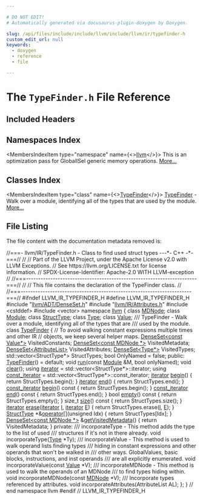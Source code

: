 ```yaml
---

# DO NOT EDIT!
# Automatically generated via docusaurus-plugin-doxygen by Doxygen.

slug: /api/files/include/include/llvm/include/llvm/ir/typefinder-h
custom_edit_url: null
keywords:
  - doxygen
  - reference
  - file

---
```





# The `TypeFinder.h` File Reference

<DoxygenPage pluginConfig={pluginConfig}>



## Included Headers

<IncludesList>
<IncludesListItem
  filePath="llvm/ADT/DenseSet.h"
  permalink="/docs/api/files/include/include/llvm/include/llvm/adt/denseset-h"
  isLocal="true" />
<IncludesListItem
  filePath="llvm/IR/Attributes.h"
  permalink="/docs/api/files/include/include/llvm/include/llvm/ir/attributes-h"
  isLocal="true" />
<IncludesListItem
  filePath="cstddef"
  permalink=""
  isLocal="false" />
<IncludesListItem
  filePath="vector"
  permalink=""
  isLocal="false" />
</IncludesList>

## Namespaces Index

<MembersIndex>

<MembersIndexItem
  type="namespace"
  name={<><a href="/docs/api/namespaces/llvm">llvm</a></>}>
This is an optimization pass for GlobalISel generic memory operations. <a href="/docs/api/namespaces/llvm/#details">More...</a>
</MembersIndexItem>

</MembersIndex>

## Classes Index

<MembersIndex>

<MembersIndexItem
  type="class"
  name={<><a href="/docs/api/classes/llvm/typefinder">TypeFinder</a></>}>
<a href="/docs/api/classes/llvm/typefinder">TypeFinder</a> - Walk over a module, identifying all of the types that are used by the module. <a href="/docs/api/classes/llvm/typefinder/#details">More...</a>
</MembersIndexItem>

</MembersIndex>


## File Listing

The file content with the documentation metadata removed is:

<ProgramListing>

<Link id="l00001" /><CodeLine lineNumber="1"><span class="doxyHighlightComment">//===- llvm/IR/TypeFinder.h - Class to find used struct types ---&#42;- C++ -&#42;-===//</span></CodeLine>
<Link id="l00002" /><CodeLine lineNumber="2"><span class="doxyHighlightComment">//</span></CodeLine>
<Link id="l00003" /><CodeLine lineNumber="3"><span class="doxyHighlightComment">// Part of the LLVM Project, under the Apache License v2.0 with LLVM Exceptions.</span></CodeLine>
<Link id="l00004" /><CodeLine lineNumber="4"><span class="doxyHighlightComment">// See https://llvm.org/LICENSE.txt for license information.</span></CodeLine>
<Link id="l00005" /><CodeLine lineNumber="5"><span class="doxyHighlightComment">// SPDX-License-Identifier: Apache-2.0 WITH LLVM-exception</span></CodeLine>
<Link id="l00006" /><CodeLine lineNumber="6"><span class="doxyHighlightComment">//</span></CodeLine>
<Link id="l00007" /><CodeLine lineNumber="7"><span class="doxyHighlightComment">//===----------------------------------------------------------------------===//</span></CodeLine>
<Link id="l00008" /><CodeLine lineNumber="8"><span class="doxyHighlightComment">//</span></CodeLine>
<Link id="l00009" /><CodeLine lineNumber="9"><span class="doxyHighlightComment">// This file contains the declaration of the TypeFinder class.</span></CodeLine>
<Link id="l00010" /><CodeLine lineNumber="10"><span class="doxyHighlightComment">//</span></CodeLine>
<Link id="l00011" /><CodeLine lineNumber="11"><span class="doxyHighlightComment">//===----------------------------------------------------------------------===//</span></CodeLine>
<Link id="l00012" /><CodeLine lineNumber="12"></CodeLine>
<Link id="l00013" /><CodeLine lineNumber="13"><span class="doxyHighlightPreprocessor">#ifndef LLVM&#95;IR&#95;TYPEFINDER&#95;H</span></CodeLine>
<Link id="l00014" /><CodeLine lineNumber="14"><span class="doxyHighlightPreprocessor">#define LLVM&#95;IR&#95;TYPEFINDER&#95;H</span></CodeLine>
<Link id="l00015" /><CodeLine lineNumber="15"></CodeLine>
<Link id="l00016" /><CodeLine lineNumber="16"><span class="doxyHighlightPreprocessor">#include &quot;<a href="/docs/api/files/include/include/llvm/include/llvm/adt/denseset-h">llvm/ADT/DenseSet.h</a>&quot;</span></CodeLine>
<Link id="l00017" /><CodeLine lineNumber="17"><span class="doxyHighlightPreprocessor">#include &quot;<a href="/docs/api/files/include/include/llvm/include/llvm/ir/attributes-h">llvm/IR/Attributes.h</a>&quot;</span></CodeLine>
<Link id="l00018" /><CodeLine lineNumber="18"><span class="doxyHighlightPreprocessor">#include &lt;cstddef&gt;</span></CodeLine>
<Link id="l00019" /><CodeLine lineNumber="19"><span class="doxyHighlightPreprocessor">#include &lt;vector&gt;</span></CodeLine>
<Link id="l00020" /><CodeLine lineNumber="20"></CodeLine>
<Link id="l00021" /><CodeLine lineNumber="21"><span class="doxyHighlightKeyword">namespace </span><span class="doxyHighlight"><a href="/docs/api/namespaces/llvm">llvm</a> &#123;</span></CodeLine>
<Link id="l00022" /><CodeLine lineNumber="22"></CodeLine>
<Link id="l00023" /><CodeLine lineNumber="23"><span class="doxyHighlightKeyword">class </span><span class="doxyHighlight"><a href="/docs/api/classes/llvm/mdnode">MDNode</a>;</span></CodeLine>
<Link id="l00024" /><CodeLine lineNumber="24"><span class="doxyHighlightKeyword">class </span><span class="doxyHighlight"><a href="/docs/api/classes/llvm/module">Module</a>;</span></CodeLine>
<Link id="l00025" /><CodeLine lineNumber="25"><span class="doxyHighlightKeyword">class </span><span class="doxyHighlight"><a href="/docs/api/classes/llvm/structtype">StructType</a>;</span></CodeLine>
<Link id="l00026" /><CodeLine lineNumber="26"><span class="doxyHighlightKeyword">class </span><span class="doxyHighlight"><a href="/docs/api/classes/llvm/type">Type</a>;</span></CodeLine>
<Link id="l00027" /><CodeLine lineNumber="27"><span class="doxyHighlightKeyword">class </span><span class="doxyHighlight"><a href="/docs/api/classes/llvm/value">Value</a>;</span></CodeLine>
<Link id="l00028" /><CodeLine lineNumber="28"></CodeLine>
<Link id="l00029" /><CodeLine lineNumber="29"><span class="doxyHighlightComment">/// TypeFinder - Walk over a module, identifying all of the types that are</span></CodeLine>
<Link id="l00030" /><CodeLine lineNumber="30"><span class="doxyHighlightComment">/// used by the module.</span></CodeLine>
<Link id="l00031" /><CodeLine lineNumber="31" lineLink="/docs/api/classes/llvm/typefinder"><span class="doxyHighlightKeyword">class </span><span class="doxyHighlight"><a href="/docs/api/classes/llvm/typefinder/#ad58a4c9fae511284a66942329fda66fb">TypeFinder</a> &#123;</span></CodeLine>
<Link id="l00032" /><CodeLine lineNumber="32"><span class="doxyHighlight">  </span><span class="doxyHighlightComment">// To avoid walking constant expressions multiple times and other IR</span></CodeLine>
<Link id="l00033" /><CodeLine lineNumber="33"><span class="doxyHighlight">  </span><span class="doxyHighlightComment">// objects, we keep several helper maps.</span></CodeLine>
<Link id="l00034" /><CodeLine lineNumber="34"><span class="doxyHighlight">  <a href="/docs/api/classes/llvm/denseset">DenseSet&lt;const Value&#42;&gt;</a> VisitedConstants;</span></CodeLine>
<Link id="l00035" /><CodeLine lineNumber="35"><span class="doxyHighlight">  <a href="/docs/api/classes/llvm/denseset">DenseSet&lt;const MDNode &#42;&gt;</a> VisitedMetadata;</span></CodeLine>
<Link id="l00036" /><CodeLine lineNumber="36"><span class="doxyHighlight">  <a href="/docs/api/classes/llvm/denseset">DenseSet&lt;AttributeList&gt;</a> VisitedAttributes;</span></CodeLine>
<Link id="l00037" /><CodeLine lineNumber="37"><span class="doxyHighlight">  <a href="/docs/api/classes/llvm/denseset">DenseSet&lt;Type&#42;&gt;</a> VisitedTypes;</span></CodeLine>
<Link id="l00038" /><CodeLine lineNumber="38"></CodeLine>
<Link id="l00039" /><CodeLine lineNumber="39"><span class="doxyHighlight">  std::vector&lt;StructType&#42;&gt; StructTypes;</span></CodeLine>
<Link id="l00040" /><CodeLine lineNumber="40"><span class="doxyHighlight">  </span><span class="doxyHighlightKeywordType">bool</span><span class="doxyHighlight"> OnlyNamed = </span><span class="doxyHighlightKeyword">false</span><span class="doxyHighlight">;</span></CodeLine>
<Link id="l00041" /><CodeLine lineNumber="41"></CodeLine>
<Link id="l00042" /><CodeLine lineNumber="42"><span class="doxyHighlightKeyword">public</span><span class="doxyHighlight">:</span></CodeLine>
<Link id="l00043" /><CodeLine lineNumber="43" lineLink="/docs/api/classes/llvm/typefinder/#ad58a4c9fae511284a66942329fda66fb"><span class="doxyHighlight">  <a href="/docs/api/classes/llvm/typefinder/#ad58a4c9fae511284a66942329fda66fb">TypeFinder</a>() = </span><span class="doxyHighlightKeywordFlow">default</span><span class="doxyHighlight">;</span></CodeLine>
<Link id="l00044" /><CodeLine lineNumber="44"></CodeLine>
<Link id="l00045" /><CodeLine lineNumber="45"><span class="doxyHighlight">  </span><span class="doxyHighlightKeywordType">void</span><span class="doxyHighlight"> <a href="/docs/api/classes/llvm/typefinder/#a76e63ec5dc3405d799590195281313e2">run</a>(</span><span class="doxyHighlightKeyword">const</span><span class="doxyHighlight"> <a href="/docs/api/classes/llvm/module">Module</a> &amp;M, </span><span class="doxyHighlightKeywordType">bool</span><span class="doxyHighlight"> onlyNamed);</span></CodeLine>
<Link id="l00046" /><CodeLine lineNumber="46"><span class="doxyHighlight">  </span><span class="doxyHighlightKeywordType">void</span><span class="doxyHighlight"> <a href="/docs/api/classes/llvm/typefinder/#a14f59b4b3fdc77bb20d149112adbcb5e">clear</a>();</span></CodeLine>
<Link id="l00047" /><CodeLine lineNumber="47"></CodeLine>
<Link id="l00048" /><CodeLine lineNumber="48" lineLink="/docs/api/classes/llvm/typefinder/#afd4d439eb8ead8a785b974926e18d645"><span class="doxyHighlight">  </span><span class="doxyHighlightKeyword">using </span><span class="doxyHighlight"><a href="/docs/api/classes/llvm/typefinder/#afd4d439eb8ead8a785b974926e18d645">iterator</a> = std::vector&lt;StructType&#42;&gt;::iterator;</span></CodeLine>
<Link id="l00049" /><CodeLine lineNumber="49" lineLink="/docs/api/classes/llvm/typefinder/#abda57f766b4f1c453a143a7aeb5d29e7"><span class="doxyHighlight">  </span><span class="doxyHighlightKeyword">using </span><span class="doxyHighlight"><a href="/docs/api/classes/llvm/typefinder/#abda57f766b4f1c453a143a7aeb5d29e7">const&#95;iterator</a> = std::vector&lt;StructType&#42;&gt;::const&#95;iterator;</span></CodeLine>
<Link id="l00050" /><CodeLine lineNumber="50"></CodeLine>
<Link id="l00051" /><CodeLine lineNumber="51" lineLink="/docs/api/classes/llvm/typefinder/#a993aa6804b908bc6697eab2eea856606"><span class="doxyHighlight">  <a href="/docs/api/classes/llvm/typefinder/#afd4d439eb8ead8a785b974926e18d645">iterator</a> <a href="/docs/api/classes/llvm/typefinder/#a993aa6804b908bc6697eab2eea856606">begin</a>() &#123; </span><span class="doxyHighlightKeywordFlow">return</span><span class="doxyHighlight"> StructTypes.begin(); &#125;</span></CodeLine>
<Link id="l00052" /><CodeLine lineNumber="52" lineLink="/docs/api/classes/llvm/typefinder/#a53f1f63a6766007a2c05a811c3e98990"><span class="doxyHighlight">  <a href="/docs/api/classes/llvm/typefinder/#afd4d439eb8ead8a785b974926e18d645">iterator</a> <a href="/docs/api/classes/llvm/typefinder/#a53f1f63a6766007a2c05a811c3e98990">end</a>() &#123; </span><span class="doxyHighlightKeywordFlow">return</span><span class="doxyHighlight"> StructTypes.end(); &#125;</span></CodeLine>
<Link id="l00053" /><CodeLine lineNumber="53"></CodeLine>
<Link id="l00054" /><CodeLine lineNumber="54" lineLink="/docs/api/classes/llvm/typefinder/#abc7a901895b01cab6ace7a78e74160a5"><span class="doxyHighlight">  <a href="/docs/api/classes/llvm/typefinder/#abda57f766b4f1c453a143a7aeb5d29e7">const&#95;iterator</a> <a href="/docs/api/classes/llvm/typefinder/#abc7a901895b01cab6ace7a78e74160a5">begin</a>()</span><span class="doxyHighlightKeyword"> const </span><span class="doxyHighlight">&#123; </span><span class="doxyHighlightKeywordFlow">return</span><span class="doxyHighlight"> StructTypes.begin(); &#125;</span></CodeLine>
<Link id="l00055" /><CodeLine lineNumber="55" lineLink="/docs/api/classes/llvm/typefinder/#a7e16b49787e0c5c9c21aa5649079eb7a"><span class="doxyHighlight">  <a href="/docs/api/classes/llvm/typefinder/#abda57f766b4f1c453a143a7aeb5d29e7">const&#95;iterator</a> <a href="/docs/api/classes/llvm/typefinder/#a7e16b49787e0c5c9c21aa5649079eb7a">end</a>()</span><span class="doxyHighlightKeyword"> const </span><span class="doxyHighlight">&#123; </span><span class="doxyHighlightKeywordFlow">return</span><span class="doxyHighlight"> StructTypes.end(); &#125;</span></CodeLine>
<Link id="l00056" /><CodeLine lineNumber="56"></CodeLine>
<Link id="l00057" /><CodeLine lineNumber="57" lineLink="/docs/api/classes/llvm/typefinder/#ae49d9726e68b53e16603aa2f473d3236"><span class="doxyHighlight">  </span><span class="doxyHighlightKeywordType">bool</span><span class="doxyHighlight"> <a href="/docs/api/classes/llvm/typefinder/#ae49d9726e68b53e16603aa2f473d3236">empty</a>()</span><span class="doxyHighlightKeyword"> const </span><span class="doxyHighlight">&#123; </span><span class="doxyHighlightKeywordFlow">return</span><span class="doxyHighlight"> StructTypes.empty(); &#125;</span></CodeLine>
<Link id="l00058" /><CodeLine lineNumber="58" lineLink="/docs/api/classes/llvm/typefinder/#aa562589a2e8cb606a07260d39c2a6bd6"><span class="doxyHighlight">  </span><span class="doxyHighlightKeywordType">size&#95;t</span><span class="doxyHighlight"> <a href="/docs/api/classes/llvm/typefinder/#aa562589a2e8cb606a07260d39c2a6bd6">size</a>()</span><span class="doxyHighlightKeyword"> const </span><span class="doxyHighlight">&#123; </span><span class="doxyHighlightKeywordFlow">return</span><span class="doxyHighlight"> StructTypes.size(); &#125;</span></CodeLine>
<Link id="l00059" /><CodeLine lineNumber="59" lineLink="/docs/api/classes/llvm/typefinder/#a783c983e8578a80de10d173130975b29"><span class="doxyHighlight">  <a href="/docs/api/classes/llvm/typefinder/#afd4d439eb8ead8a785b974926e18d645">iterator</a> <a href="/docs/api/classes/llvm/typefinder/#a783c983e8578a80de10d173130975b29">erase</a>(<a href="/docs/api/classes/llvm/typefinder/#afd4d439eb8ead8a785b974926e18d645">iterator</a> <a href="/docs/api/files/lib/lib/support/md5-cpp/#ac0eafdc9ee161b71e7af98af736952fd">I</a>, <a href="/docs/api/classes/llvm/typefinder/#afd4d439eb8ead8a785b974926e18d645">iterator</a> <a href="/docs/api/files/lib/lib/ir/builtingcs-cpp/#abb2b3a60ccc38a28239e19a1646e0c8a">E</a>) &#123; </span><span class="doxyHighlightKeywordFlow">return</span><span class="doxyHighlight"> StructTypes.erase(<a href="/docs/api/files/lib/lib/support/md5-cpp/#ac0eafdc9ee161b71e7af98af736952fd">I</a>, <a href="/docs/api/files/lib/lib/ir/builtingcs-cpp/#abb2b3a60ccc38a28239e19a1646e0c8a">E</a>); &#125;</span></CodeLine>
<Link id="l00060" /><CodeLine lineNumber="60"></CodeLine>
<Link id="l00061" /><CodeLine lineNumber="61" lineLink="/docs/api/classes/llvm/typefinder/#ac06945b7259745ca297a3f3158c1a501"><span class="doxyHighlight">  <a href="/docs/api/classes/llvm/structtype">StructType</a> &#42;&amp;<a href="/docs/api/classes/llvm/typefinder/#ac06945b7259745ca297a3f3158c1a501">operator&#91;&#93;</a>(</span><span class="doxyHighlightKeywordType">unsigned</span><span class="doxyHighlight"> Idx) &#123; </span><span class="doxyHighlightKeywordFlow">return</span><span class="doxyHighlight"> StructTypes&#91;Idx&#93;; &#125;</span></CodeLine>
<Link id="l00062" /><CodeLine lineNumber="62"></CodeLine>
<Link id="l00063" /><CodeLine lineNumber="63" lineLink="/docs/api/classes/llvm/typefinder/#a682a5cb27e646c58dd2df658adba7645"><span class="doxyHighlight">  <a href="/docs/api/classes/llvm/denseset">DenseSet&lt;const MDNode &#42;&gt;</a> &amp;<a href="/docs/api/classes/llvm/typefinder/#a682a5cb27e646c58dd2df658adba7645">getVisitedMetadata</a>() &#123; </span><span class="doxyHighlightKeywordFlow">return</span><span class="doxyHighlight"> VisitedMetadata; &#125;</span></CodeLine>
<Link id="l00064" /><CodeLine lineNumber="64"></CodeLine>
<Link id="l00065" /><CodeLine lineNumber="65"><span class="doxyHighlightKeyword">private</span><span class="doxyHighlight">:</span></CodeLine>
<Link id="l00066" /><CodeLine lineNumber="66"><span class="doxyHighlightComment">  /// incorporateType - This method adds the type to the list of used</span></CodeLine>
<Link id="l00067" /><CodeLine lineNumber="67"><span class="doxyHighlightComment">  /// structures if it&#39;s not in there already.</span></CodeLine>
<Link id="l00068" /><CodeLine lineNumber="68"><span class="doxyHighlight">  </span><span class="doxyHighlightKeywordType">void</span><span class="doxyHighlight"> incorporateType(<a href="/docs/api/classes/llvm/type">Type</a> &#42;Ty);</span></CodeLine>
<Link id="l00069" /><CodeLine lineNumber="69"></CodeLine>
<Link id="l00070" /><CodeLine lineNumber="70"><span class="doxyHighlightComment">  /// incorporateValue - This method is used to walk operand lists finding types</span></CodeLine>
<Link id="l00071" /><CodeLine lineNumber="71"><span class="doxyHighlightComment">  /// hiding in constant expressions and other operands that won&#39;t be walked in</span></CodeLine>
<Link id="l00072" /><CodeLine lineNumber="72"><span class="doxyHighlightComment">  /// other ways.  GlobalValues, basic blocks, instructions, and inst operands</span></CodeLine>
<Link id="l00073" /><CodeLine lineNumber="73"><span class="doxyHighlightComment">  /// are all explicitly enumerated.</span></CodeLine>
<Link id="l00074" /><CodeLine lineNumber="74"><span class="doxyHighlight">  </span><span class="doxyHighlightKeywordType">void</span><span class="doxyHighlight"> incorporateValue(</span><span class="doxyHighlightKeyword">const</span><span class="doxyHighlight"> <a href="/docs/api/classes/llvm/value">Value</a> &#42;V);</span></CodeLine>
<Link id="l00075" /><CodeLine lineNumber="75"></CodeLine>
<Link id="l00076" /><CodeLine lineNumber="76"><span class="doxyHighlightComment">  /// incorporateMDNode - This method is used to walk the operands of an MDNode</span></CodeLine>
<Link id="l00077" /><CodeLine lineNumber="77"><span class="doxyHighlightComment">  /// to find types hiding within.</span></CodeLine>
<Link id="l00078" /><CodeLine lineNumber="78"><span class="doxyHighlight">  </span><span class="doxyHighlightKeywordType">void</span><span class="doxyHighlight"> incorporateMDNode(</span><span class="doxyHighlightKeyword">const</span><span class="doxyHighlight"> <a href="/docs/api/classes/llvm/mdnode">MDNode</a> &#42;V);</span></CodeLine>
<Link id="l00079" /><CodeLine lineNumber="79"></CodeLine>
<Link id="l00080" /><CodeLine lineNumber="80"><span class="doxyHighlightComment">  /// Incorporate types referenced by attributes.</span></CodeLine>
<Link id="l00081" /><CodeLine lineNumber="81"><span class="doxyHighlight">  </span><span class="doxyHighlightKeywordType">void</span><span class="doxyHighlight"> incorporateAttributes(AttributeList AL);</span></CodeLine>
<Link id="l00082" /><CodeLine lineNumber="82"><span class="doxyHighlight">&#125;;</span></CodeLine>
<Link id="l00083" /><CodeLine lineNumber="83"></CodeLine>
<Link id="l00084" /><CodeLine lineNumber="84"><span class="doxyHighlight">&#125; </span><span class="doxyHighlightComment">// end namespace llvm</span></CodeLine>
<Link id="l00085" /><CodeLine lineNumber="85"></CodeLine>
<Link id="l00086" /><CodeLine lineNumber="86"><span class="doxyHighlightPreprocessor">#endif </span><span class="doxyHighlightComment">// LLVM&#95;IR&#95;TYPEFINDER&#95;H</span></CodeLine>

</ProgramListing>


</DoxygenPage>
